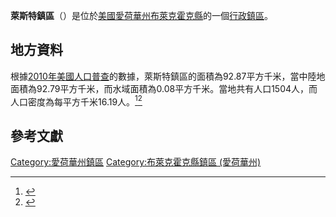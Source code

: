 {{noteTA
|G1=USState
|G2=地名
|G3=Unit
}}
{{Infobox settlement
|official_name            = 萊斯特鎮區
|native_name = Lester Township
|settlement_type          = [[行政鎮區|行政鎮區]]
|image_skyline            = 
|imagesize                = 
|image_map                = Map highlighting Lester Township, Black Hawk County, Iowa.svg
|mapsize                  = 250px
|pushpin_map  =USA Iowa
|pushpin_label = 萊斯特鎮區
|pushpin_label_position   = top
|pushpin_map_caption      = 萊斯特鎮區在愛荷華州的位置
|subdivision_type         = [[世界政區索引|國家]]
|subdivision_type1        = [[美国州份|州份]]
|subdivision_type2        = [[愛荷華州行政区划|縣]]
|subdivision_name         = [[美国|美国]]
|subdivision_name1        = [[愛荷華州|愛荷華州]]
|subdivision_name2        = [[布萊克霍克縣_(愛荷華州)|布萊克霍克縣]]
|elevation_ft             = 945
|elevation_m              = 288
|timezone                 = [[北美中部時區|北美中部時區]]
|area_total_km2           = 92.87
|area_land_km2            = 92.79
|area_water_km2           = 0.08
|area_total_sq_mi         = 
|area_land_sq_mi          = 
|area_water_sq_mi         = 
|population_as_of         = [[2010年美國人口普查|2010]]
|population_footnotes     = 
|population_total         = 1504
|population_density_km2   = auto
|population_density_sq_mi = auto
|utc_offset               = -6
|coordinates              = {{coord|42|35|38|N|92|08|21|W|type:city_region:US-AL_source:GNS-enwiki|display=inline,title}}
| coor_pinpoint           = 
| coordinates_footnotes   = 
|timezone_DST             = CDT
|utc_offset_DST           = -5
|postal_code_type         = [[美國郵區編號|郵區編號]]
|postal_code              = 
|area_code                = {{link-en|电话区号319|Area code 319|319}}
|blank_name = [[地名信息系统|GNIS ID]]
|blank_info = 468208
}}
'''萊斯特鎮區'''（{{lang-en|Lester Township}}）是位於[[美國|美國]][[愛荷華州|愛荷華州]][[布萊克霍克縣_(愛荷華州)|布萊克霍克縣]]的一個[[行政鎮區|行政鎮區]]。

== 地方資料 ==
根據[[2010年美國人口普查|2010年美國人口普查]]的數據，萊斯特鎮區的面積為92.87平方千米，當中陸地面積為92.79平方千米，而水域面積為0.08平方千米。當地共有人口1504人，而人口密度為每平方千米16.19人。<ref name="GR8">{{cite web|url=http://factfinder2.census.gov|publisher=[[美国人口调查局|美国人口调查局]]|accessdate=2011-05-14|title=American FactFinder|archive-date=2013-09-11|archive-url=https://web.archive.org/web/20130911234518/http://factfinder2.census.gov/|dead-url=no}}</ref><ref>{{cite web|url=https://www.citypopulation.de/en/usa/iowa/admin/|title=USA: Iowa (Counties and Townships) - City Population}}</ref>

== 參考文獻 ==
{{reflist}}

{{布萊克霍克縣 (愛荷華州)}}

{{DEFAULTSORT:Lester Township}}
[[Category:愛荷華州鎮區|Category:愛荷華州鎮區]]
[[Category:布萊克霍克縣鎮區_(愛荷華州)|Category:布萊克霍克縣鎮區 (愛荷華州)]]

{{Iowa-geo-stub}}